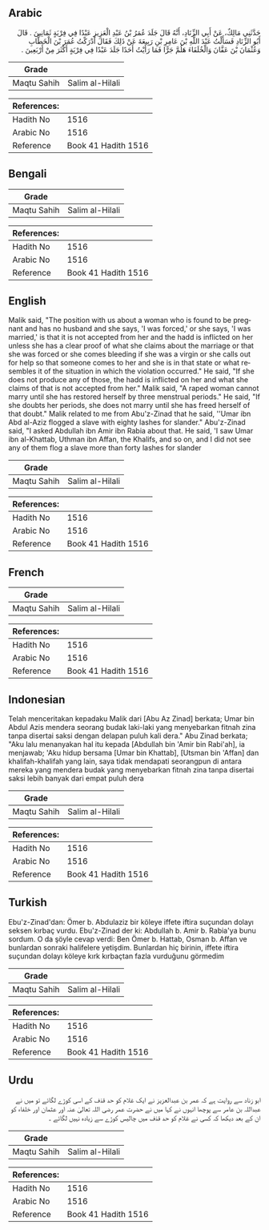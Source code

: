 ## Arabic


<div dir="rtl" lang="ar" style={{fontSize:'larger',backgroundColor:'#f8f9fa',padding:20}}>
حَدَّثَنِي مَالِكٌ، عَنْ أَبِي الزِّنَادِ، أَنَّهُ قَالَ جَلَدَ عُمَرُ بْنُ عَبْدِ الْعَزِيزِ عَبْدًا فِي فِرْيَةٍ ثَمَانِينَ ‏.‏ قَالَ أَبُو الزِّنَادِ فَسَأَلْتُ عَبْدَ اللَّهِ بْنَ عَامِرِ بْنِ رَبِيعَةَ عَنْ ذَلِكَ فَقَالَ أَدْرَكْتُ عُمَرَ بْنَ الْخَطَّابِ وَعُثْمَانَ بْنَ عَفَّانَ وَالْخُلَفَاءَ هَلُمَّ جَرًّا فَمَا رَأَيْتُ أَحَدًا جَلَدَ عَبْدًا فِي فِرْيَةٍ أَكْثَرَ مِنْ أَرْبَعِينَ ‏.‏
</div>
<div style={{backgroundColor:'#f8f9fa',padding:20, marginBottom: 10}}><table> <thead> <tr> <th>Grade</th> <th></th> </tr> </thead> <tbody> <tr><td>Maqtu Sahih</td><td>Salim al-Hilali</td></tr></tbody></table><table> <thead> <tr> <th>References:</th> <th></th> </tr> </thead> <tbody><tr><td>Hadith No</td><td>1516</td></tr><tr><td>Arabic No</td><td>1516</td></tr><tr><td>Reference</td><td>Book 41 Hadith 1516</td></tr></tbody></table></div>

## Bengali


<div dir="ltr" lang="bn" style={{fontSize:'larger',backgroundColor:'#f8f9fa',padding:20}}>

</div>
<div style={{backgroundColor:'#f8f9fa',padding:20, marginBottom: 10}}><table> <thead> <tr> <th>Grade</th> <th></th> </tr> </thead> <tbody> <tr><td>Maqtu Sahih</td><td>Salim al-Hilali</td></tr></tbody></table><table> <thead> <tr> <th>References:</th> <th></th> </tr> </thead> <tbody><tr><td>Hadith No</td><td>1516</td></tr><tr><td>Arabic No</td><td>1516</td></tr><tr><td>Reference</td><td>Book 41 Hadith 1516</td></tr></tbody></table></div>

## English


<div dir="ltr" lang="en" style={{fontSize:'larger',backgroundColor:'#f8f9fa',padding:20}}>
Malik said, "The position with us about a woman who is found to be pregnant and has no husband and she says, 'I was forced,' or she says, 'I was married,' is that it is not accepted from her and the hadd is inflicted on her unless she has a clear proof of what she claims about the marriage or that she was forced or she comes bleeding if she was a virgin or she calls out for help so that someone comes to her and she is in that state or what resembles it of the situation in which the violation occurred." He said, "If she does not produce any of those, the hadd is inflicted on her and what she claims of that is not accepted from her." Malik said, "A raped woman cannot marry until she has restored herself by three menstrual periods." He said, "If she doubts her periods, she does not marry until she has freed herself of that doubt." Malik related to me from Abu'z-Zinad that he said, ''Umar ibn Abd al-Aziz flogged a slave with eighty lashes for slander." Abu'z-Zinad said, "I asked Abdullah ibn Amir ibn Rabia about that. He said, 'I saw Umar ibn al-Khattab, Uthman ibn Affan, the Khalifs, and so on, and I did not see any of them flog a slave more than forty lashes for slander
</div>
<div style={{backgroundColor:'#f8f9fa',padding:20, marginBottom: 10}}><table> <thead> <tr> <th>Grade</th> <th></th> </tr> </thead> <tbody> <tr><td>Maqtu Sahih</td><td>Salim al-Hilali</td></tr></tbody></table><table> <thead> <tr> <th>References:</th> <th></th> </tr> </thead> <tbody><tr><td>Hadith No</td><td>1516</td></tr><tr><td>Arabic No</td><td>1516</td></tr><tr><td>Reference</td><td>Book 41 Hadith 1516</td></tr></tbody></table></div>

## French


<div dir="ltr" lang="fr" style={{fontSize:'larger',backgroundColor:'#f8f9fa',padding:20}}>

</div>
<div style={{backgroundColor:'#f8f9fa',padding:20, marginBottom: 10}}><table> <thead> <tr> <th>Grade</th> <th></th> </tr> </thead> <tbody> <tr><td>Maqtu Sahih</td><td>Salim al-Hilali</td></tr></tbody></table><table> <thead> <tr> <th>References:</th> <th></th> </tr> </thead> <tbody><tr><td>Hadith No</td><td>1516</td></tr><tr><td>Arabic No</td><td>1516</td></tr><tr><td>Reference</td><td>Book 41 Hadith 1516</td></tr></tbody></table></div>

## Indonesian


<div dir="ltr" lang="id" style={{fontSize:'larger',backgroundColor:'#f8f9fa',padding:20}}>
Telah menceritakan kepadaku Malik dari [Abu Az Zinad] berkata; Umar bin Abdul Azis mendera seorang budak laki-laki yang menyebarkan fitnah zina tanpa disertai saksi dengan delapan puluh kali dera." Abu Zinad berkata; "Aku lalu menanyakan hal itu kepada [Abdullah bin 'Amir bin Rabi'ah], ia menjawab; 'Aku hidup bersama [Umar bin Khattab], [Utsman bin 'Affan] dan khalifah-khalifah yang lain, saya tidak mendapati seorangpun di antara mereka yang mendera budak yang menyebarkan fitnah zina tanpa disertai saksi lebih banyak dari empat puluh dera
</div>
<div style={{backgroundColor:'#f8f9fa',padding:20, marginBottom: 10}}><table> <thead> <tr> <th>Grade</th> <th></th> </tr> </thead> <tbody> <tr><td>Maqtu Sahih</td><td>Salim al-Hilali</td></tr></tbody></table><table> <thead> <tr> <th>References:</th> <th></th> </tr> </thead> <tbody><tr><td>Hadith No</td><td>1516</td></tr><tr><td>Arabic No</td><td>1516</td></tr><tr><td>Reference</td><td>Book 41 Hadith 1516</td></tr></tbody></table></div>

## Turkish


<div dir="ltr" lang="tr" style={{fontSize:'larger',backgroundColor:'#f8f9fa',padding:20}}>
Ebu'z-Zinad'dan: Ömer b. Abdulaziz bir köleye iffete iftira suçundan dolayı seksen kırbaç vurdu. Ebu'z-Zinad der ki: Abdullah b. Amir b. Rabia'ya bunu sordum. O da şöyle cevap verdi: Ben Ömer b. Hattab, Osman b. Affan ve bunlardan sonraki halifelere yetişdim. Bunlardan hiç birinin, iffete iftira suçundan dolayı köleye kırk kırbaçtan fazla vurduğunu görmedim
</div>
<div style={{backgroundColor:'#f8f9fa',padding:20, marginBottom: 10}}><table> <thead> <tr> <th>Grade</th> <th></th> </tr> </thead> <tbody> <tr><td>Maqtu Sahih</td><td>Salim al-Hilali</td></tr></tbody></table><table> <thead> <tr> <th>References:</th> <th></th> </tr> </thead> <tbody><tr><td>Hadith No</td><td>1516</td></tr><tr><td>Arabic No</td><td>1516</td></tr><tr><td>Reference</td><td>Book 41 Hadith 1516</td></tr></tbody></table></div>

## Urdu


<div dir="rtl" lang="ur" style={{fontSize:'larger',backgroundColor:'#f8f9fa',padding:20}}>
ابو زناد سے روایت ہے کہ عمر بن عبدالعزیز نے ایک غلام کو حد قذف کے اسی کوڑے لگائے تو میں نے عبداللہ بن عامر سے پوچھا انہوں نے کہا میں نے حضرت عمر رضی اللہ تعالیٰ عنہ اور عثمان اور خلفاء کو ان کے بعد دیکھا کہ کسی نے غلام کو حد قذف میں چالیس کوڑے سے زیادہ نہیں لگائے ۔
</div>
<div style={{backgroundColor:'#f8f9fa',padding:20, marginBottom: 10}}><table> <thead> <tr> <th>Grade</th> <th></th> </tr> </thead> <tbody> <tr><td>Maqtu Sahih</td><td>Salim al-Hilali</td></tr></tbody></table><table> <thead> <tr> <th>References:</th> <th></th> </tr> </thead> <tbody><tr><td>Hadith No</td><td>1516</td></tr><tr><td>Arabic No</td><td>1516</td></tr><tr><td>Reference</td><td>Book 41 Hadith 1516</td></tr></tbody></table></div>